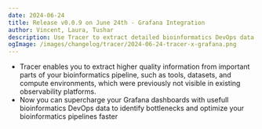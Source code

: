 ```yaml
---
date: 2024-06-24
title: Release v0.0.9 on June 24th - Grafana Integration
author: Vincent, Laura, Tushar
description: Use Tracer to extract detailed bioinformatics DevOps data and export it to Grafana for faster troubleshooting and cost optimization
ogImage: /images/changelog/tracer/2024-06-24-tracer-x-grafana.png
---
```



<ChangelogHeader />

- Tracer enables you to extract higher quality information from important parts of your bioinformatics pipeline, such as tools, datasets, and compute environments, which were previously not visible in existing observability platforms.
- Now you can supercharge your Grafana dashboards with usefull bioinformatics DevOps data to identify bottlenecks and optimize your bioinformatics pipelines faster
